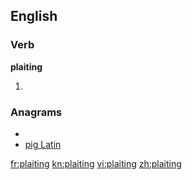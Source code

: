 ==English==

===Verb===
'''plaiting'''

# {{present participle of|[[plait]]}}

===Anagrams===
* {{alphagram|agiilnpt}}
* [[pig Latin#English|pig Latin]]

[[fr:plaiting]]
[[kn:plaiting]]
[[vi:plaiting]]
[[zh:plaiting]]